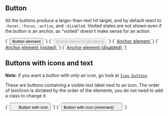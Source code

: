 
<Meta title="Atoms/Button/Base" />

## Button

All the buttons produce a larger-than-text hit target, and by default react to `:hover`, `:focus`, `:active`, and `:disabled`. Visited states are not shown even if the button is an anchor, as “visited” doesn’t make sense for an action.

<Canvas>
  <Story name="Button Element">
    {`
      <button class="a-button u-h6" type="button">
        Button element
      </button>
    `}
  </Story>
  <Story name="Button (Disabled)">
    {`
      <button disabled class="a-button u-h6" type="button">
        Button element (disabled)
      </button>
    `}
  </Story>
  <Story name="Anchor Element">
    {`
      <a href="#" class="a-button u-h6">
        Anchor element
      </a>
    `}
  </Story>
  <Story name="Anchor Element (visited)">
    {`
      <a href="/" class="a-button u-h6">
        Anchor element (visited)
      </a>
    `}
  </Story>
  <Story name="Anchor Element (disabled)">
    {`
      <a href="/" class="a-button u-h6" aria-disabled="true">
        Anchor element (disabled)
      </a>
    `}
  </Story>
</Canvas>

## Buttons with icons and text

**Note**: if you want a button with _only_ an icon, go look at [`Icon buttons`](/docs/atoms-button-icon--button-element)

These are buttons containing a visible text label next to an icon. The order of text/icon is dictated by the order of the elements, you do not need to add a class to change it.

<Canvas>
  <Story name="Button with Icon">
    {`
      <button class="a-button u-h6" type="button">
        <svg width="16" height="16" class="a-icon" aria-hidden="true" focusable="false">
          <use xlink:href="${icons}#icon-plus"></use>
        </svg>
        Button with icon
      </button>
    `}
  </Story>
  <Story name="Button with Icon (reversed)">
    {`
      <button class="a-button u-h6" type="button">
        Button with icon (reversed)
        <svg width="16" height="16" class="a-icon" aria-hidden="true" focusable="false">
          <use xlink:href="${icons}#icon-plus"></use>
        </svg>
      </button>
    `}
  </Story>
</Canvas>
